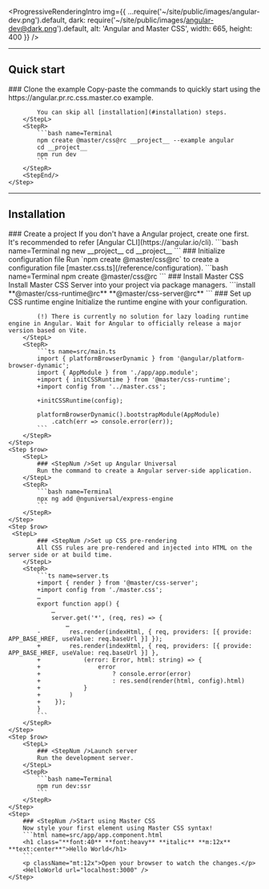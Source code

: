 
<ProgressiveRenderingIntro img={{
    ...require('~/site/public/images/angular-dev.png').default,
    dark: require('~/site/public/images/angular-dev@dark.png').default,
    alt: 'Angular and Master CSS',
    width: 665, height: 400 }} />

---

## Quick start
<StepSection>
    <Step $row>
        <StepL>
            ### <StepNum />Clone the example
            Copy-paste the commands to quickly start using the https://angular.pr.rc.css.master.co example.

            You can skip all [installation](#installation) steps.
        </StepL>
        <StepR>
            ```bash name=Terminal
            npm create @master/css@rc __project__ --example angular
            cd __project__
            npm run dev
            ```
        </StepR>
        <StepEnd/>
    </Step>
</StepSection>

---

## Installation
<StepSection>
    <Step $row>
        <StepL>
            ### <StepNum />Create a project
            If you don&#39;t have a Angular project, create one first. It&#39;s recommended to refer [Angular CLI](https://angular.io/cli).
        </StepL>
        <StepR>
            ```bash name=Terminal
            ng new __project__
            cd __project__
            ```
        </StepR>
    </Step>
    <Step $row>
        <StepL>
            ### <StepNum />Initialize configuration file
            Run `npm create @master/css@rc` to create a configuration file [master.css.ts](/reference/configuration).
        </StepL>
        <StepR>
            ```bash name=Terminal
            npm create @master/css@rc
            ```
        </StepR>
    </Step>
    <Step $row>
        <StepL>
            ### <StepNum />Install Master CSS
            Install Master CSS Server into your project via package managers.
        </StepL>
        <StepR>
            ```install
            **@master/css-runtime@rc** **@master/css-server@rc**
            ```
        </StepR>
    </Step>
    <Step $row>
        <StepL>
            ### <StepNum />Set up CSS runtime engine
            Initialize the runtime engine with your configuration.

            (!) There is currently no solution for lazy loading runtime engine in Angular. Wait for Angular to officially release a major version based on Vite.
        </StepL>
        <StepR>
            ```ts name=src/main.ts
            import { platformBrowserDynamic } from '@angular/platform-browser-dynamic';
            import { AppModule } from './app/app.module';
            +import { initCSSRuntime } from '@master/css-runtime';
            +import config from '../master.css';

            +initCSSRuntime(config);

            platformBrowserDynamic().bootstrapModule(AppModule)
                .catch(err => console.error(err));
            ```
        </StepR>
    </Step>
    <Step $row>
        <StepL>
            ### <StepNum />Set up Angular Universal
            Run the command to create a Angular server-side application.
        </StepL>
        <StepR>
            ```bash name=Terminal
            npx ng add @nguniversal/express-engine
            ```
        </StepR>
    </Step>
    <Step $row>
     <StepL>
            ### <StepNum />Set up CSS pre-rendering
            All CSS rules are pre-rendered and injected into HTML on the server side or at build time.
        </StepL>
        <StepR>
            ```ts name=server.ts
            +import { render } from '@master/css-server';
            +import config from './master.css';
            …
            export function app() {
                …
                server.get('*', (req, res) => {
                    …
            -        res.render(indexHtml, { req, providers: [{ provide: APP_BASE_HREF, useValue: req.baseUrl }] });
            +        res.render(indexHtml, { req, providers: [{ provide: APP_BASE_HREF, useValue: req.baseUrl }] },
            +            (error: Error, html: string) => {
            +                error
            +                    ? console.error(error)
            +                    : res.send(render(html, config).html)
            +            }
            +        )
            +    });
            }
            ```
        </StepR>
    </Step>
    <Step $row>
        <StepL>
            ### <StepNum />Launch server
            Run the development server.
        </StepL>
        <StepR>
            ```bash name=Terminal
            npm run dev:ssr
            ```
        </StepR>
    </Step>
    <Step>
        ### <StepNum />Start using Master CSS
        Now style your first element using Master CSS syntax!
        ```html name=src/app/app.component.html
        <h1 class="**font:40** **font:heavy** **italic** **m:12x** **text:center**">Hello World</h1>
        ```
        <p className="mt:12x">Open your browser to watch the changes.</p>
        <HelloWorld url="localhost:3000" />
    </Step>
</StepSection>